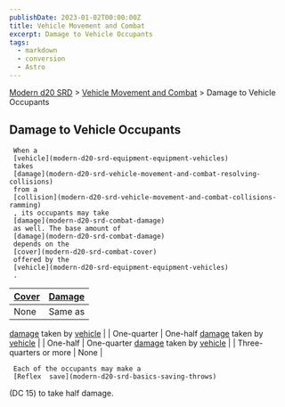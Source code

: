 ```yaml
---
publishDate: 2023-01-02T00:00:00Z
title: Vehicle Movement and Combat
excerpt: Damage to Vehicle Occupants
tags:
  - markdown
  - conversion
  - Astro
---
```


[Modern d20 SRD](/#modernD20) > [Vehicle Movement and Combat](modern-d20-srd-vehicle-movement-and-combat-index) > Damage to Vehicle Occupants

## Damage to Vehicle Occupants




     When a
     [vehicle](modern-d20-srd-equipment-equipment-vehicles)
     takes
     [damage](modern-d20-srd-vehicle-movement-and-combat-resolving-collisions)
     from a
     [collision](modern-d20-srd-vehicle-movement-and-combat-collisions-ramming)
     , its occupants may take
     [damage](modern-d20-srd-combat-damage)
     as well. The base amount of
     [damage](modern-d20-srd-combat-damage)
     depends on the
     [cover](modern-d20-srd-combat-cover)
     offered by the
     [vehicle](modern-d20-srd-equipment-equipment-vehicles)
     .

| [Cover](modern-d20-srd-combat-cover) | [Damage](modern-d20-srd-combat-damage) |
| :------------------------------------------------------- | ---------------------------------------------------------: |
| None | Same as
[damage](modern-d20-srd-combat-damage)
taken by
[vehicle](modern-d20-srd-equipment-equipment-vehicles) |
| One-quarter | One-half
[damage](modern-d20-srd-combat-damage)
taken by
[vehicle](modern-d20-srd-equipment-equipment-vehicles) |
| One-half | One-quarter
[damage](modern-d20-srd-combat-damage)
taken by
[vehicle](modern-d20-srd-equipment-equipment-vehicles) |
| Three-quarters or more | None |

     Each of the occupants may make a
     [Reflex  save](modern-d20-srd-basics-saving-throws)
(DC 15) to take half damage.
